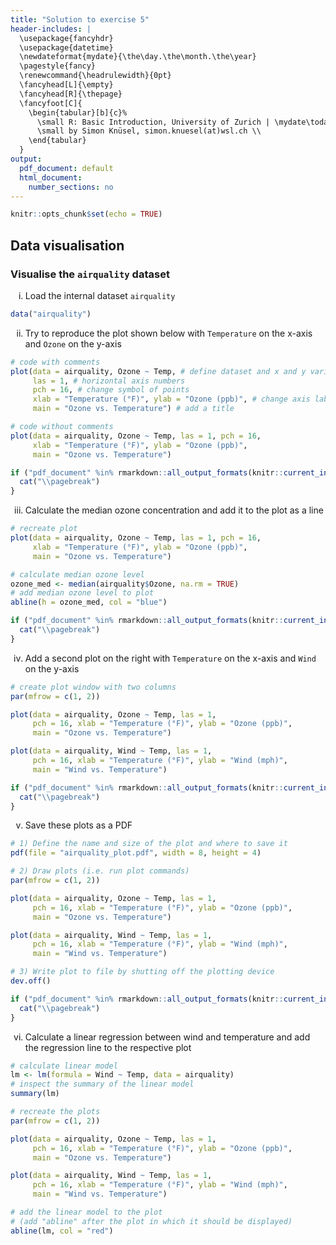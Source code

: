 ```yaml
---
title: "Solution to exercise 5"
header-includes: |
  \usepackage{fancyhdr}
  \usepackage{datetime}
  \newdateformat{mydate}{\the\day.\the\month.\the\year}
  \pagestyle{fancy}
  \renewcommand{\headrulewidth}{0pt}
  \fancyhead[L]{\empty}
  \fancyhead[R]{\thepage}
  \fancyfoot[C]{
    \begin{tabular}[b]{c}%
      \small R: Basic Introduction, University of Zurich | \mydate\today\ \\
      \small by Simon Knüsel, simon.knuesel(at)wsl.ch \\
    \end{tabular}
  }
output:
  pdf_document: default
  html_document:
    number_sections: no
---
```


```r
knitr::opts_chunk$set(echo = TRUE)
```

## Data visualisation

### Visualise the `airquality` dataset

i) Load the internal dataset `airquality`

```r
data("airquality")
```

ii) Try to reproduce the plot shown below with `Temperature` on the x-axis
and `Ozone` on the y-axis

```r
# code with comments
plot(data = airquality, Ozone ~ Temp, # define dataset and x and y variable
     las = 1, # horizontal axis numbers
     pch = 16, # change symbol of points
     xlab = "Temperature (°F)", ylab = "Ozone (ppb)", # change axis labels
     main = "Ozone vs. Temperature") # add a title
```
```r
# code without comments
plot(data = airquality, Ozone ~ Temp, las = 1, pch = 16,
     xlab = "Temperature (°F)", ylab = "Ozone (ppb)",
     main = "Ozone vs. Temperature")
```

```r
if ("pdf_document" %in% rmarkdown::all_output_formats(knitr::current_input())) {
  cat("\\pagebreak")
}
```

iii) Calculate the median ozone concentration and add it to the plot as a line

```r
# recreate plot
plot(data = airquality, Ozone ~ Temp, las = 1, pch = 16,
     xlab = "Temperature (°F)", ylab = "Ozone (ppb)",
     main = "Ozone vs. Temperature")

# calculate median ozone level
ozone_med <- median(airquality$Ozone, na.rm = TRUE)
# add median ozone level to plot
abline(h = ozone_med, col = "blue")
```

```r
if ("pdf_document" %in% rmarkdown::all_output_formats(knitr::current_input())) {
  cat("\\pagebreak")
}
```

iv) Add a second plot on the right with `Temperature` on the x-axis and
`Wind` on the y-axis

```r
# create plot window with two columns
par(mfrow = c(1, 2))

plot(data = airquality, Ozone ~ Temp, las = 1,
     pch = 16, xlab = "Temperature (°F)", ylab = "Ozone (ppb)",
     main = "Ozone vs. Temperature")

plot(data = airquality, Wind ~ Temp, las = 1,
     pch = 16, xlab = "Temperature (°F)", ylab = "Wind (mph)",
     main = "Wind vs. Temperature")
```

```r
if ("pdf_document" %in% rmarkdown::all_output_formats(knitr::current_input())) {
  cat("\\pagebreak")
}
```

v) Save these plots as a PDF

```r
# 1) Define the name and size of the plot and where to save it
pdf(file = "airquality_plot.pdf", width = 8, height = 4)

# 2) Draw plots (i.e. run plot commands)
par(mfrow = c(1, 2))

plot(data = airquality, Ozone ~ Temp, las = 1,
     pch = 16, xlab = "Temperature (°F)", ylab = "Ozone (ppb)",
     main = "Ozone vs. Temperature")

plot(data = airquality, Wind ~ Temp, las = 1,
     pch = 16, xlab = "Temperature (°F)", ylab = "Wind (mph)",
     main = "Wind vs. Temperature")

# 3) Write plot to file by shutting off the plotting device
dev.off()
```

```r
if ("pdf_document" %in% rmarkdown::all_output_formats(knitr::current_input())) {
  cat("\\pagebreak")
}
```

vi) Calculate a linear regression between wind and temperature and add the 
regression line to the respective plot

```r
# calculate linear model
lm <- lm(formula = Wind ~ Temp, data = airquality)
# inspect the summary of the linear model
summary(lm)

# recreate the plots
par(mfrow = c(1, 2))

plot(data = airquality, Ozone ~ Temp, las = 1,
     pch = 16, xlab = "Temperature (°F)", ylab = "Ozone (ppb)",
     main = "Ozone vs. Temperature")

plot(data = airquality, Wind ~ Temp, las = 1,
     pch = 16, xlab = "Temperature (°F)", ylab = "Wind (mph)",
     main = "Wind vs. Temperature")

# add the linear model to the plot
# (add "abline" after the plot in which it should be displayed)
abline(lm, col = "red")
```

